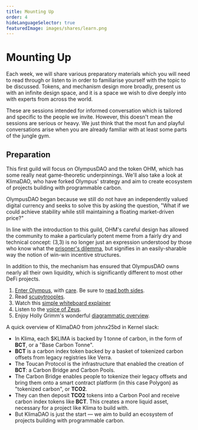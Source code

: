 ```yaml
---
title: Mounting Up
order: 4
hideLanguageSelector: true
featuredImage: images/shares/learn.png
---
```


# Mounting Up

Each week, we will share various preparatory materials which you will need to read through or listen to in order to familiarise yourself with the topic to be discussed. Tokens, and mechanism design more broadly, present us with an infinite design space, and it is a space we wish to dive deeply into with experts from across the world.

These are sessions intended for informed conversation which is tailored and specific to the people we invite. However, this doesn't mean the sessions are serious or heavy. We just think that the most fun and playful conversations arise when you are already familiar with at least some parts of the jungle gym.

## Preparation

This first guild will focus on OlympusDAO and the token OHM, which has some really neat game-theoretic underpinnings. We'll also take a look at KlimaDAO, who have forked Olympus' strategy and aim to create ecosystem of projects building with programmable carbon.

OlympusDAO began because we still do not have an independently valued digital currency and seeks to solve this by asking the question, "What if we could achieve stability while still maintaining a floating market-driven price?"

In line with the introduction to this guild, OHM's careful design has allowed the community to make a particularly potent meme from a fairly dry and technical concept: (3,3) is no longer just an expression understood by those who know what the [prisoner's dilemma](https://en.wikipedia.org/wiki/Prisoner%27s_dilemma), but signifies in an easily-sharable way the notion of win-win incentive structures.

In addition to this, the mechanism has ensured that OlympusDAO owns nearly all their own liquidity, which is significantly different to most other DeFi projects.

1. [Enter Olympus](https://every.to/almanack/olympus-dao), with [care](https://dirtroads.substack.com/p/-18-olympus-devourer-of-planets). Be sure to [read both sides](https://twitter.com/cyounessi1/status/1483594676145954818).
2. Read [scupytrooples](https://twitter.com/scupytrooples/status/1447398430574141445).
3. Watch this [simple whiteboard explainer](https://youtu.be/o699i_l_qy8)
4. Listen to the [voice of Zeus](https://anchor.fm/missiondefi/episodes/EP-15---Is-Zeus-of-Olympus-DAO-the-god-of-protocol-planning-we-didnt-know-we-needed--OHM-e17vkc1).
5. Enjoy Holly Grimm's wonderful [diagrammatic overview](https://www.figma.com/file/Q403umcOyBmLI68TL3mVxb/OHM?node-id=0%3A1).

A quick overview of KlimaDAO from johnx25bd in Kernel slack:

- In Klima, each $KLIMA is backed by 1 tonne of carbon, in the form of **BCT**, or a "Base Carbon Tonne".
- **BCT** is a carbon index token backed by a basket of tokenized carbon offsets from legacy registries like Verra.
- The Toucan Protocol is the infrastructure that enabled the creation of **BCT**: a Carbon Bridge and Carbon Pools.
- The Carbon Bridge enables people to tokenize their legacy offsets and bring them onto a smart contract platform (in this case Polygon) as "tokenized carbon", or **TCO2**.
- They can then deposit **TCO2** tokens into a Carbon Pool and receive carbon index tokens like **BCT**. This creates a more liquid asset, necessary for a project like Klima to build with.
- But KlimaDAO is just the start — we aim to build an ecosystem of projects building with programmable carbon.